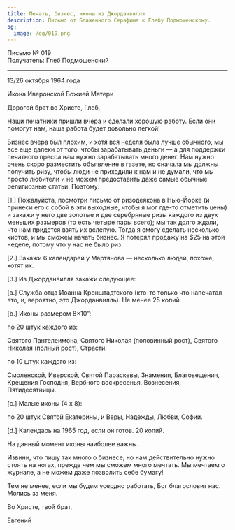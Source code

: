```yaml
---
title: Печать, бизнес, иконы из Джорданвилля
description: Письмо от Блаженного Серафима к Глебу Подмошенскому.
og:
  image: /og/019.png
---
```


<div style={{textAlign:'right', fontFamily:'monospace'}}>Письмо № 019</div>
<div style={{textAlign:'left', fontFamily:'monospace'}}>Получатель: Глеб Подмошенский</div>

---

13/26 октября 1964 года

Икона Иверонской Божией Матери

Дорогой брат во Христе, Глеб,

Наши печатники пришли вчера и сделали хорошую работу. Если они помогут нам, наша работа будет довольно легкой!

Бизнес вчера был плохим, и хотя вся неделя была лучше обычного, мы все еще далеки от того, чтобы зарабатывать деньги — а для поддержки печатного пресса нам нужно зарабатывать много денег. Нам нужно очень скоро разместить объявление в газете, но сначала мы должны получить ризу, чтобы люди не приходили к нам и не думали, что мы просто любители и не можем предоставить даже самые обычные религиозные статьи. Поэтому:

[1.] Пожалуйста, посмотри письмо от ризодеякона в Нью-Йорке (и принеси его с собой в эти выходные, чтобы я мог где-то отметить цены) и закажи у него две золотые и две серебряные ризы каждого из двух меньших размеров (то есть четыре пары всего); мы так долго ждали, что нам придется взять их вслепую. Тогда я смогу сделать несколько киотов, и мы сможем начать бизнес. Я потерял продажу на $25 на этой неделе, потому что у нас не было риз.

[2.] Закажи 6 календарей у Мартянова — несколько людей, похоже, хотят их.

[3.] Из Джорданвилля закажи следующее:

[a.] Служба отца Иоанна Кронштадтского (кто-то только что напечатал это, и, вероятно, это Джорданвилль). Не менее 25 копий.

[b.] Иконы размером 8×10”:

по 20 штук каждого из:

Святого Пантелеимона, Святого Николая (половинный рост), Святого Николая (полный рост), Страсти.

по 10 штук каждого из:

Смоленской, Иверской, Святой Параскевы, Знамения, Благовещения, Крещения Господня, Вербного воскресенья, Вознесения, Пятидесятницы.

[c.] Малые иконы (4 x 8):

по 20 штук Святой Екатерины, и Веры, Надежды, Любви, Софии.

[d.] Календарь на 1965 год, если он готов. 20 копий.

На данный момент иконы наиболее важны.

Извини, что пишу так много о бизнесе, но нам действительно нужно стоять на ногах, прежде чем мы сможем много мечтать. Мы мечтаем о журнале, а не можем даже позволить себе бумагу!

Тем не менее, если мы будем усердно работать, Бог благословит нас. Молись за меня.

Во Христе, твой брат,

Евгений